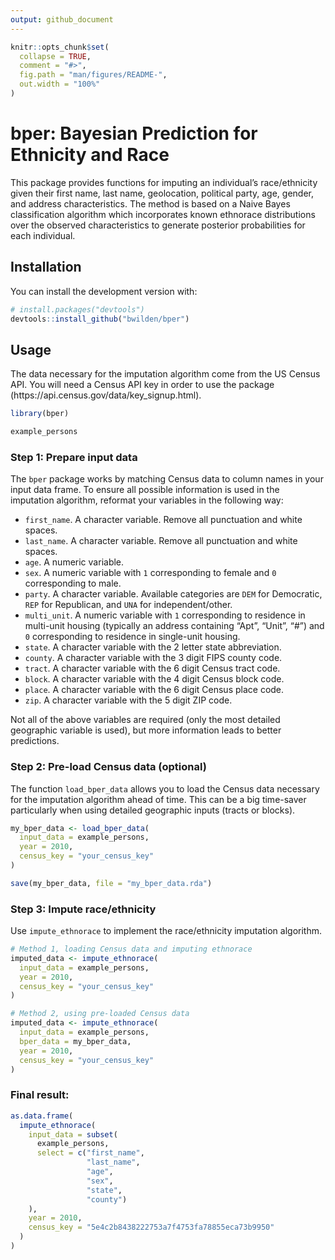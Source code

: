 ```yaml
---
output: github_document
---
```


<!-- README.md is generated from README.Rmd. Please edit that file -->

```r
knitr::opts_chunk$set(
  collapse = TRUE,
  comment = "#>",
  fig.path = "man/figures/README-",
  out.width = "100%"
)
```

# bper: Bayesian Prediction for Ethnicity and Race

<!-- badges: start -->

<!-- badges: end -->

This package provides functions for imputing an individual's race/ethnicity given their first name, last name, geolocation, political party, age, gender, and address characteristics. The method is based on a Naive Bayes classification algorithm which incorporates known ethnorace distributions over the observed characteristics to generate posterior probabilities for each individual.

## Installation

You can install the development version with:

``` r
# install.packages("devtools")
devtools::install_github("bwilden/bper")
```


## Usage

The data necessary for the imputation algorithm come from the US Census API. You will need a Census API key in order to use the package (https://api.census.gov/data/key_signup.html). 

```r
library(bper)

example_persons
```

### Step 1: Prepare input data

The `bper` package works by matching Census data to column names in your input data frame. To ensure all possible information is used in the imputation algorithm, reformat your variables in the following way:

- `first_name`. A character variable. Remove all punctuation and white spaces.
- `last_name`. A character variable. Remove all punctuation and white spaces.
- `age`. A numeric variable.
- `sex`. A numeric variable with `1` corresponding to female and `0` corresponding to male.
- `party`. A character variable. Available categories are `DEM` for Democratic, `REP` for Republican, and `UNA` for independent/other.
- `multi_unit`. A numeric variable with `1` corresponding to residence in multi-unit housing (typically an address containing "Apt", "Unit", "#") and `0` corresponding to residence in single-unit housing.
- `state`. A character variable with the 2 letter state abbreviation.
- `county`. A character variable with the 3 digit FIPS county code.
- `tract`. A character variable with the 6 digit Census tract code.
- `block`. A character variable with the 4 digit Census block code.
- `place`. A character variable with the 6 digit Census place code.
- `zip`. A character variable with the 5 digit ZIP code.

Not all of the above variables are required (only the most detailed geographic variable is used), but more information leads to better predictions.

### Step 2: Pre-load Census data (optional)

The function `load_bper_data` allows you to load the Census data necessary for the imputation algorithm ahead of time. This can be a big time-saver particularly when using detailed geographic inputs (tracts or blocks). 

```r
my_bper_data <- load_bper_data(
  input_data = example_persons,
  year = 2010,
  census_key = "your_census_key"
)

save(my_bper_data, file = "my_bper_data.rda")
```

### Step 3: Impute race/ethnicity

Use `impute_ethnorace` to implement the race/ethnicity imputation algorithm.

```r
# Method 1, loading Census data and imputing ethnorace
imputed_data <- impute_ethnorace(
  input_data = example_persons,
  year = 2010,
  census_key = "your_census_key"
)

# Method 2, using pre-loaded Census data
imputed_data <- impute_ethnorace(
  input_data = example_persons,
  bper_data = my_bper_data,
  year = 2010,
  census_key = "your_census_key"
)
```

### Final result:

```r
as.data.frame(
  impute_ethnorace(
    input_data = subset(
      example_persons,
      select = c("first_name",
                 "last_name",
                 "age",
                 "sex",
                 "state",
                 "county")
    ),
    year = 2010,
    census_key = "5e4c2b8438222753a7f4753fa78855eca73b9950"
  )
)
```

